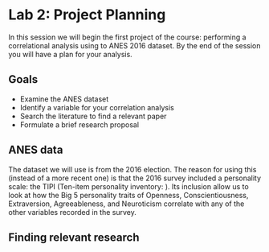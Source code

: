 # Lab 2: Project Planning {.unnumbered}

In this session we will begin the first project of the course: performing a correlational analysis using to ANES 2016 dataset. By the end of the session you will have a plan for your analysis.



## Goals

- Examine the ANES dataset
- Identify a variable for your correlation analysis
- Search the literature to find a relevant paper
- Formulate a brief research proposal



## ANES data

The dataset we will use is from the 2016 election. The reason for using this (instead of a more recent one) is that the 2016 survey included a personality scale: the TIPI (Ten-item personality inventory: ). Its inclusion allow us to look at how the Big 5 personality traits of Openness, Conscientiousness, Extraversion, Agreeableness, and Neuroticism correlate with any of the other variables recorded in the survey.



## Finding relevant research




